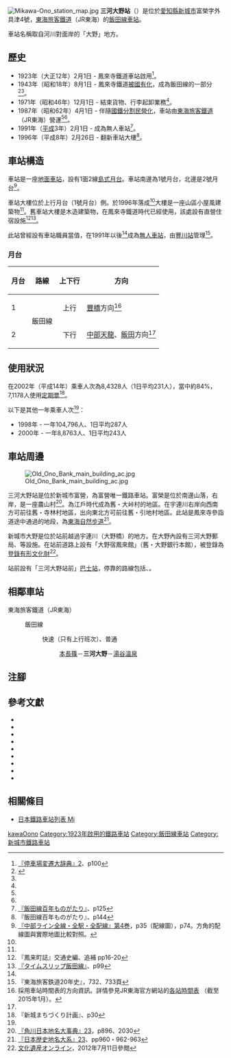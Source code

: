 {{NoteTA
|T=zh-hans:三河大野站;zh-hk:三河大野站;zh-tw:三河大野車站;
|1=zh-hans:三河大野站;zh-hk:三河大野站;zh-tw:三河大野車站;
}}
{{Infobox station
|公司色 = #f77321
|站名 = 三河大野
|圖片 = JR Iida Line Mikawa-Ono Station ac.jpg
|圖片說明 = 車站大樓（2018年12月）
|日文原名 = 三河大野
|平假名 = みかわおおの
|羅馬拼音 = Mikawa-ōno
|副站名 = 
|電報略號 = ワオ←ワヲ
|所在地 = {{JPN}}[[愛知縣|愛知縣]][[新城市|新城市]]富榮字外具津4號
|座標 = {{coord|34|57|5.01|N|137|36|10.45|E|type:railwaystation_region:JP-24|display=inline,title}}
|車站構造 = [[地面車站|地面車站]]
|月台配置 = 1面2線
|啟用年月日 = 1923年（[[大正|大正]]12年）2月1日
|廢站年月日 = 
|乘客人數 = 108<ref>JR東海移動等便利化取組報告書</ref>
|上下車人次 = 
|統計年度 = 2019
|轉車 = 
|全寬備註 = [[無人車站|無人車站]]
|adjacent = {{Adjacent stations|system=東海旅客鐵道|line=CD|left=本長篠|right=湯谷溫泉|note-left=3.5km|note-mid=距離[[豐橋站|豐橋]]35.6km|note-right=2.4km}}
}}
[[File:Mikawa-Ono_station_map.jpg|thumb]]
'''三河大野站'''（{{jpn|j=三河大野駅|hg=みかわおおのえき|rm=Mikawa-ōno eki|f=y}}）是位於[[愛知縣|愛知縣]][[新城市|新城市]]富榮字外具津4號，[[東海旅客鐵道|東海旅客鐵道]]（JR東海）的[[飯田線|飯田線]][[鐵路車站|車站]]。

車站名稱取自河川對面岸的「大野」地方。

== 歷史 ==
* 1923年（大正12年）2月1日 - 鳳來寺鐵道車站啟用<ref name="hensen2">[[#hensen|『停車場変遷大辞典』2]]、p100</ref>。
* 1943年（昭和18年）8月1日 - 鳳來寺鐵道[[戰時收購私鐵|被國有化]]，成為飯田線的一部分<ref name="sone03">{{Cite journal|author={{Translink|ja|曽根悟|曾根悟}}（監修） |journal=週刊 歴史でめぐる鉄道全路線 国鉄・JR |editor=朝日新聞出版分冊百科編集部（編集） |publisher={{Translink|ja|朝日新聞出版}} |issue=3 |title=飯田線・身延線・小海線 |date=2009-07-26 |pages=15-17 |language=ja }}</ref><ref name="hensen2"/>。
* 1971年（昭和46年）12月1日 - 結束貨物、行李起卸業務<ref name="hensen2"/>。
* 1987年（昭和62年）4月1日 - 伴隨[[國鐵分割民營化|國鐵分割民營化]]，車站由[[東海旅客鐵道|東海旅客鐵道]]（JR東海）營運<ref name="sone03"/><ref name="hensen2"/>。
* 1991年（[[平成|平成]]3年）2月1日 - 成為無人車站<ref name="100nen-p125">[[#100nen|『飯田線百年ものがたり』]]、p125</ref>。
* 1996年（平成8年）2月26日 - 翻新車站大樓<ref name="100nen-p144">『飯田線百年ものがたり』、p144</ref>。

== 車站構造 ==
車站是一座[[地面車站|地面車站]]，設有1面2線[[島式月台|島式月台]]。車站南邊為1號月台，北邊是2號月台<ref name="haisen">[[#haisen|『中部ライン全線・全駅・全配線』第4巻]]，p35（配線圖），p74。方角的配線圖與實際地圖比較對照。</ref>。

車站大樓位於上行月台（1號月台）側。於1996年落成<ref name="100nen-p144"/>大樓是一座山區小屋風建築物<ref name="haisen"/>。舊車站大樓是木造建築物，在鳳來寺鐵道時代已經使用，該處設有直營住宿設施<ref name="horai-ko-t16">『鳳来町誌』交通史編、追補 pp16-20</ref><ref>[[#timeslip|『タイムスリップ飯田線』]]、p99</ref>。

此站曾經設有車站職員當值，在1991年以後<ref name="100nen-p125"/>成為[[無人車站|無人車站]]，由[[豐川站_(愛知縣)|豐川站]]管理<ref>『東海旅客鉄道20年史』，732、733頁</ref>。

=== 月台 ===
{| rules="rows" class="wikitable"
!月台!!路線!!上下行!!方向
|-
! 1
| rowspan="2" | {{JR海車站編號|CD}} 飯田線
| style="text-align:center" | 上行
| [[豐橋站|豐橋]]方向<ref name="homen">採用車站時間表的方向資訊。詳情參見JR東海官方網站的[http://railway.jr-central.co.jp/time-schedule/search/index.html 各站時間表] {{Wayback|url=http://railway.jr-central.co.jp/time-schedule/search/index.html |date=20191019051307 }}（截至2015年1月）。</ref>
|-
! 2
| style="text-align:center" | 下行
| [[中部天龍站|中部天龍]]、[[飯田站|飯田]]方向<ref name="homen" />
|}

== 使用狀況 ==
在2002年（平成14年）乘車人次為8,4328人（1日平均231人），當中約84%，7,1178人使用[[定期票|定期票]]<ref name="machi">『新城まちづくり計画』、p30</ref>。

以下是其他一年乘車人次<ref name="machi"/>：
* 1998年 - 一年104,796人、1日平均287人
* 2000年 - 一年8,8763人、1日平均243人

== 車站周邊 ==
[[File:Old_Ono_Bank_main_building_ac.jpg|thumb]]

三河大野站是位於新城市富營，為富營唯一鐵路車站。富榮是位於{{Translink|ja|鳳来寺山|鳳來寺山}}南邊山落，{{Translink|ja|宇連川}}右岸，是一座農山村<ref>[[#kadokawa|『角川日本地名大事典』23]]，p896、2030</ref>。為江戶時代成為舊・大峠村的地區。在宇連川右岸向西南方可前往舊・寺林村地區，出向東北方可前往舊・引地村地區。此站是鳳來寺參詣道途中通過的地段，為[[東海自然步道|東海自然步道]]<ref>[[#heibon|『日本歴史地名大系』23]]、pp960・962-963</ref>。

新城市大野是位於站前越過宇連川（大野橋）的地方。在大野內設有三河大野郵局、{{Translink|ja|新城市立東陽小学校|新城市立東陽小學}}等設施。在站前道路上設有「大野宿鳳來館」（舊・大野銀行本館），被登錄為[[登錄有形文化財|登錄有形文化財]]<ref>[http://bunka.nii.ac.jp/SearchDetail.do?heritageId=120374&keepSearchResult=true 文化遺産オンライン]{{ja icon}}，2012年7月11日參閲</ref>。

站前設有「三河大野站前」[[巴士站|巴士站]]，停靠的路線包括{{Translink|ja|新城市Sバス|新城市S巴士}}{{Translink|ja|新城市Sバス#秋葉七滝線|新城市S巴士#秋葉七瀧線|秋葉七瀧線}}、{{Translink|ja|新城市Sバス#湯谷温泉もっくる新城線|新城市S巴士#湯谷溫泉帶來新城線|湯谷溫泉帶來新城線}}。

== 相鄰車站 ==
; 東海旅客鐵道（JR東海）
: {{JR海車站編號|CD}} 飯田線
:: {{Color|#0066ff|■}}快速（只有上行班次）、{{Color|gray|■}}普通
::: [[本長篠站|本長篠]]－'''三河大野'''－[[湯谷溫泉站|湯谷溫泉]]
== 注腳 ==
{{Reflist}}
== 參考文獻 ==
* {{Cite book|author=石野哲（編）|title=停車場変遷大事典 国鉄・JR編|volume=1・2|publisher=[[JTB|JTB]]|year=1998|isbn=978-4-533-02980-6|ref=hensen|language=ja}}
* {{Cite book|author=東海旅客鉄道飯田支店（監修）|title=飯田線百年ものがたり|publisher=新葉社|year=2005|ref=100nen|language=ja}}
* {{Cite book|author={{Translink|ja|川島令三}}|title=中部ライン全線・全駅・全配線|volume=第4巻 塩尻駅-名古屋東部|publisher=[[講談社|講談社]]|year=2010|isbn=978-4-06-270064-1|ref=haisen|language=ja}}
* {{Cite book|author=笠原香・塚本雅啓|title=タイムスリップ飯田線|publisher={{Translink|ja|大正出版}}|year=2007|isbn=978-4-8117-0657-3|ref=timeslip|language=ja}}
* {{Cite book|author=鳳来町教育委員会（編）|title=鳳来町誌|volume=歴史編|publisher={{Translink|ja|鳳来町|鳳來町}}|year=1994|ref=horai|language=ja}}
* {{Cite book|author=鳳来町教育委員会（編）|title=鳳来町誌|volume=交通史編|publisher=鳳来町|year=2003|ref=horai-ko|language=ja}}
* {{Cite book|author=東海旅客鉄道（編）|title=東海旅客鉄道20年史|publisher=東海旅客鉄道|year=2007|ref=jrc20|language=ja}}
* {{Cite book|author=「角川日本地名大辞典」編纂委員会（編）|title=[[角川日本地名大辞典|角川日本地名大辞典]]|volume=23 愛知県|publisher=[[角川書店|角川書店]]|year=1989|isbn=978-4-04-001230-8|ref=kadokawa|language=ja}}
* {{Cite book|author=[[平凡社|平凡社]]|title=日本歴史地名体系|volume=23 愛知県の地名|publisher=平凡社|year=1981|isbn=4-582-49023-9|ref=heibon|language=ja}}

== 相關條目 ==
* [[日本鐵路車站列表_Mi|日本鐵路車站列表 Mi]]
{{飯田線}}
{{DEFAULTSORT:Mikawa-Ono}}
[[Category:日本鐵路車站_Mi|kawaOono]]
[[Category:1923年啟用的鐵路車站|Category:1923年啟用的鐵路車站]]
[[Category:飯田線車站|Category:飯田線車站]]
[[Category:新城市鐵路車站|Category:新城市鐵路車站]]